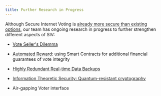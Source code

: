 ```yaml
---
title: Further Research in Progress
---
```


Although Secure Internet Voting is [already more secure than existing options](/compare), our team has ongoing research in progress to further strengthen different aspects of SIV:

- [Vote Seller's Dilemma](/research-in-progress/vote-sellers-dilemma)

- [Automated Reward](/research-in-progress/automated-reward): using Smart Contracts for additional financial guarantees of vote integrity

- [Highly Redundant Real-time Data Backups](/research-in-progress/data-backups)

- [Information Theoretic Security: Quantum-resistant cryptography](/research-in-progress/information-theoretic-security)

- Air-gapping Voter interface
